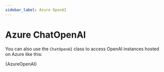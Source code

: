 ```yaml
---
sidebar_label: Azure OpenAI
---
```



# Azure ChatOpenAI

You can also use the `ChatOpenAI` class to access OpenAI instances hosted on Azure like this:


<CodeBlock language="typescript">{AzureOpenAI}</CodeBlock>
